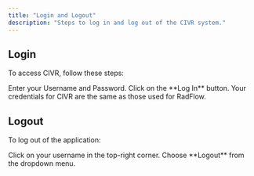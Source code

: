 ```yaml
---
title: "Login and Logout"
description: "Steps to log in and log out of the CIVR system."
---
```


## Login

To access CIVR, follow these steps:

<Steps>
  <Step title="Enter your credentials">
    Enter your Username and Password.
  </Step>
  <Step title="Click Log In">
    Click on the **Log In** button.
  </Step>
</Steps>

<Note>
  Your credentials for CIVR are the same as those used for RadFlow.
</Note>

## Logout

To log out of the application:

<Steps>
  <Step title="Open user menu">
    Click on your username in the top-right corner.
  </Step>
  <Step title="Select Logout">
    Choose **Logout** from the dropdown menu.
  </Step>
</Steps>